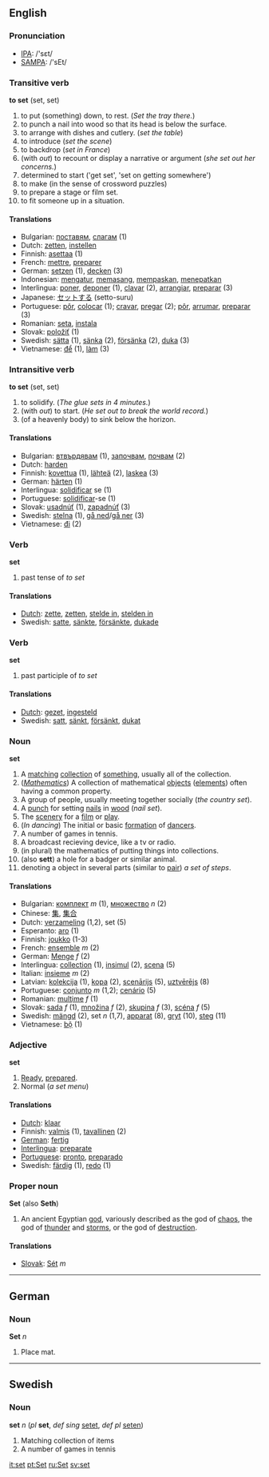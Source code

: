 ==English==
=== Pronunciation ===
*[[w:IPA|IPA]]: /'sεt/
*[[w:SAMPA|SAMPA]]: /'sEt/

=== Transitive verb ===

'''to set''' (set, set)

# to put (something) down, to rest.  (''Set the tray there.'')
# to punch a nail into wood so that its head is below the surface.
# to arrange with dishes and cutlery. (''set the table'')
# to introduce (''set the scene'')
# to backdrop (''set in France'')
# (with ''out'') to recount or display a narrative or argument (''she set out her concerns.'')
# determined to start ('get set', 'set on getting somewhere') 
# to make (in the sense of crossword puzzles)
# to prepare a stage or film set.
# to fit someone up in a situation.

==== Translations ====
*Bulgarian: [[поставям]], [[слагам]] (1)
*Dutch: [[zetten]], [[instellen]]
*Finnish: [[asettaa]] (1)
*French: [[mettre]], [[preparer]]
*German: [[setzen]] (1), [[decken]] (3)
*Indonesian: [[atur|mengatur]], [[pasang|memasang]], [[pas|mempaskan]], [[tepat|menepatkan]]
*Interlingua: [[poner]], [[deponer]] (1), [[clavar]] (2), [[arrangiar]], [[preparar]] (3)
*Japanese: [[セット]]する (setto-suru)
*Portuguese: [[pôr]], [[colocar]] (1); [[cravar]], [[pregar]] (2); [[pôr]], [[arrumar]], [[preparar]] (3)
*Romanian: [[seta]], [[instala]]
*Slovak: [[položiť]] (1)
*Swedish: [[sätta]] (1), [[sänka]] (2), [[försänka]] (2), [[duka]] (3)
*Vietnamese: [[để]] (1), [[làm#Vietnamese|làm]] (3)

=== Intransitive verb ===

'''to set''' (set, set)

# to solidify. (''The glue sets in 4 minutes.'')
# (with ''out'') to start.  (''He set out to break the world record.'')
# (of a heavenly body) to sink below the horizon.

==== Translations ====

*Bulgarian: [[втвърдявам]] (1), [[започвам]], [[почвам]] (2)
*Dutch: [[harden]]
*Finnish: [[kovettua]] (1), [[lähteä]] (2), [[laskea]] (3)
*German: [[härten]] (1)
*Interlingua: [[solidificar]] se (1)
*Portuguese: [[solidificar]]-se (1)
*Slovak: [[usadnúť]] (1), [[zapadnúť]] (3)
*Swedish: [[stelna]] (1), [[gå ned]]/[[gå ner]] (3)
*Vietnamese: [[đi]] (2)

=== Verb ===
'''set'''
# past tense of ''to set''
==== Translations ====
*[[Dutch]]: [[zette]], [[zetten]], [[stelde in]], [[stelden in]]
*Swedish: [[satte]], [[sänkte]], [[försänkte]], [[dukade]]

=== Verb ===
'''set'''
# past participle of ''to set''
==== Translations ====
*[[Dutch]]: [[gezet]], [[ingesteld]]
*Swedish: [[satt]], [[sänkt]], [[försänkt]], [[dukat#Swedish|dukat]]

=== Noun ===
'''set'''
# A [[match]]ing [[collection]] of [[something]], usually all of the collection.
# (''[[Mathematics]]'') A collection of mathematical [[object]]s ([[element]]s) often having a common property.
#A group of people, usually meeting together socially (''the country set'').
# A [[punch]] for setting [[nail]]s in [[wood]] (''nail set'').
# The [[scenery]] for a [[film]] or [[play]].
# (''In dancing'') The initial or basic [[formation]] of [[dancer]]s.
# A number of games in tennis.
# A broadcast recieving device, like a tv or radio.
# (in plural) the mathematics of putting things into collections.
# (also '''sett''') a hole for a badger or similar animal.
# denoting a object in several parts (similar to [[pair]]) ''a set of steps''.
==== Translations ====
*Bulgarian: [[комплект]] ''m'' (1), [[множество]] ''n'' (2)
*Chinese: [[集]], [[集合]]
*Dutch: [[verzameling]] (1,2), set (5)
*Esperanto: [[aro]] (1)
*Finnish: [[joukko]] (1-3)
*French:  [[ensemble]] ''m'' (2)
*German: [[Menge]] ''f'' (2)
*Interlingua: [[collection]] (1), [[insimul]] (2), [[scena]] (5)
*Italian: [[insieme]] ''m'' (2)
*Latvian: [[kolekcija]] (1), [[kopa]] (2), [[scenārijs]] (5), [[uztvērējs]] (8)
*Portuguese: [[conjunto]] ''m'' (1,2); [[cenário]] (5)
*Romanian: [[mulţime]] ''f'' (1)
*Slovak: [[sada]] ''f'' (1), [[množina]] ''f'' (2), [[skupina]] ''f'' (3), [[scéna]] ''f'' (5)
*Swedish: [[mängd]] (2), set ''n'' (1,7), [[apparat]] (8), [[gryt]] (10), [[steg]] (11)
*Vietnamese: [[bộ]] (1)

=== Adjective ===
'''set'''
# [[Ready]], [[prepared]].
# Normal (''a set menu'')

====Translations====
*[[Dutch]]: [[klaar]]
*Finnish: [[valmis]] (1), [[tavallinen]] (2)
*[[German]]: [[fertig]]
*[[Interlingua]]: [[preparate]]
*[[Portuguese]]: [[pronto]], [[preparado]]
*Swedish: [[färdig]] (1), [[redo]] (1)

=== Proper noun ===
'''Set''' (also '''Seth''')

# An ancient Egyptian [[god]], variously described as the god of [[chaos]], the god of [[thunder]] and [[storms]], or the god of [[destruction]].

==== Translations ====
*[[Slovak]]: [[Sét]] ''m''

----
==German==
===Noun===
'''Set''' ''n''

# Place mat.
----
==Swedish==
===Noun===
'''set''' ''n'' (''pl'' '''set''', ''def sing'' [[setet]], ''def pl'' [[seten]])

#Matching collection of items
#A number of games in tennis

[[it:set]]
[[pt:Set]]
[[ru:Set]]
[[sv:set]]